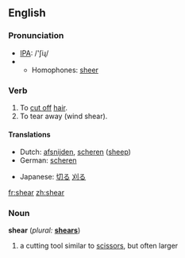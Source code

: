 ==English==

=== Pronunciation ===
*[[w:IPA|IPA]]: /'ʃiɻ/
*{{audio|en-us-shear.ogg|Audio (US)}}
**Homophones: [[sheer]]

=== Verb ===
{{irregverb|'''to shear'''|'''[[shears]]'''|'''[[sheared]]'''|'''[[shorn]] '''or''' [[sheared]]'''|'''[[shearing]]'''}}

# To [[cut off]] [[hair]].
# To tear away (wind shear).

==== Translations ====
{{top}}
*Dutch: [[afsnijden]], [[scheren]] ([[sheep]])
*German: [[scheren]]
{{mid}}
*Japanese: [[切る]] [[刈る]]
{{bottom}}

[[fr:shear]]
[[zh:shear]]

=== Noun ===
'''shear'''  (''plural:'' '''[[shears]]''')

# a cutting tool similar to [[scissors]], but often larger